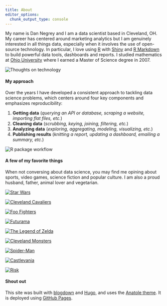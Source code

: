 ```yaml
---
title: About
editor_options: 
  chunk_output_type: console
---
```


My name is Dan Negrey and I am a data scientist based in Cleveland, OH. My career has centered around marketing analytics but I am genuinely interested in all things data, especially when it involves the use of open-source technology. In particular, I love using [R](https://www.r-project.org/) with [Shiny](https://shiny.rstudio.com/) and [R Markdown](https://rmarkdown.rstudio.com/) to build powerful data tools, dashboards and reports. I studied mathematics at [Ohio University](https://www.ohio.edu/) where I earned a Master of Science degree in 2007.

![Thoughts on technology](technology.png) \

#### My approach

Over the years I have developed a consistent approach to tackling data science problems, which centers around four key components and emphasizes reproducibility:

1. **Getting data** (*querying an API or database, scraping a website, importing flat files, etc.*)
2. **Cleaning data** (*scrubbing, keying, joining, filtering, etc.*)
3. **Analyzing data** (*exploring, aggregating, modeling, visualizing, etc.*)
4. **Publishing results** (*knitting a report, updating a dashboard, emailing a summary, etc.*)

![R package workflow](package-workflow.png) \

#### A few of my favorite things

When not conversing about data science, you may find me opining about sports, video games, science fiction and popular culture. I am also a proud husband, father, animal lover and vegetarian.

<div class="favorite-things-row">

<div class="favorite-things-thing">
<a href="https://www.starwars.com/" target=_blank>
<img src="favorite/starwars.png" alt="Star Wars">
</a>
</div>

<div class="favorite-things-thing">
<a href="https://www.nba.com/cavaliers/" target=_blank>
<img src="favorite/cavs.png" alt="Cleveland Cavaliers">
</a>
</div>

<div class="favorite-things-thing">
<a href="https://www.foofighters.com/" target=_blank>
<img src="favorite/foofighters.png" alt="Foo Fighters">
</a>
</div>

</div>

<div class="favorite-things-row">

<div class="favorite-things-thing">
<a href="https://www.syfy.com/futurama" target=_blank>
<img src="favorite/futurama.png" alt="Futurama">
</a>
</div>

<div class="favorite-things-thing">
<a href="https://www.zelda.com/" target=_blank>
<img src="favorite/zelda.png" alt="The Legend of Zelda">
</a>
</div>

<div class="favorite-things-thing">
<a href="https://www.clevelandmonsters.com/" target=_blank>
<img src="favorite/monsters.png" alt="Cleveland Monsters">
</a>
</div>

</div>

<div class="favorite-things-row">

<div class="favorite-things-thing">
<a href="https://www.marvel.com/characters/spider-man-peter-parker/in-comics" target=_blank>
<img src="favorite/spiderman.png" alt="Spider-Man">
</a>
</div>

<div class="favorite-things-thing">
<a href="https://www.konami.com/games/castlevania/" target=_blank>
<img src="favorite/castlevania.png" alt="Castlevania">
</a>
</div>

<div class="favorite-things-thing">
<a href="https://en.wikipedia.org/wiki/Risk_(game)" target=_blank>
<img src="favorite/risk.png" alt="Risk">
</a>
</div>

</div>

#### Shout out

This site was built with [blogdown](https://github.com/rstudio/blogdown) and [Hugo](https://gohugo.io/), and uses the [Anatole theme](https://themes.gohugo.io/anatole/). It is deployed using [GitHub Pages](https://pages.github.com/).
